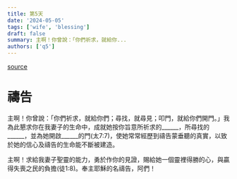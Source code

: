 ```yaml
---
title: 第5天
date: '2024-05-05'
tags: ['wife', 'blessing']
draft: false
summary: 主啊！你曾說：「你們祈求，就給你...
authors: ['q5']
---
```


[source](https://q5help.me/faith/Prayforwife31Days.jsp)

# 禱告


主啊！你曾說：「你們祈求，就給你們；尋找，就尋見；叩門，就給你們開門。」我為此懇求你在我妻子的生命中，成就她按你旨意所祈求的______，所尋找的______，並為她開啟______的門(太7:7)，使她常常經歷到禱告蒙垂聽的真實，以致於她的信心及禱告的生命能不斷被建造。

主啊！求給我妻子聖靈的能力，勇於作你的見證，賜給她一個靈裡得勝的心，與贏得失喪之民的負擔(徒1:8)。奉主耶穌的名禱告，阿們！
